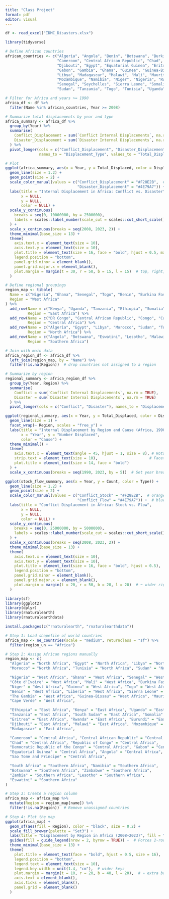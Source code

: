 ```yaml
---
title: "Class Project"
format: pdf
editor: visual
---
```


```r
df <- read_excel("IDMC_Disasters.xlsx")

```

```r
library(tidyverse)

```

```r
# Define African countries
african_countries <- c("Algeria", "Angola", "Benin", "Botswana", "Burkina Faso", "Burundi", "Cabo Verde",
                       "Cameroon", "Central African Republic", "Chad", "Comoros", "Congo", "DR Congo", 
                       "Djibouti", "Egypt", "Equatorial Guinea", "Eritrea", "Eswatini", "Ethiopia", 
                       "Gabon", "Gambia", "Ghana", "Guinea", "Guinea-Bissau", "Kenya", "Lesotho", "Liberia",
                       "Libya", "Madagascar", "Malawi", "Mali", "Mauritania", "Mauritius", "Morocco", 
                       "Mozambique", "Namibia", "Niger", "Nigeria", "Rwanda", "Sao Tome and Principe", 
                       "Senegal", "Seychelles", "Sierra Leone", "Somalia", "South Africa", "South Sudan", 
                       "Sudan", "Tanzania", "Togo", "Tunisia", "Uganda", "Zambia", "Zimbabwe")

# Filter for Africa and years >= 1990
africa_df <- df %>%
  filter(Name %in% african_countries, Year >= 2008)

# Summarize total displacements by year and type
africa_summary <- africa_df %>%
  group_by(Year) %>%
  summarise(
    Conflict_Displacement = sum(`Conflict Internal Displacements`, na.rm = TRUE),
    Disaster_Displacement = sum(`Disaster Internal Displacements`, na.rm = TRUE)
  ) %>%
  pivot_longer(cols = c("Conflict_Displacement", "Disaster_Displacement"),
               names_to = "Displacement_Type", values_to = "Total_Displaced")

# Plot
ggplot(africa_summary, aes(x = Year, y = Total_Displaced, color = Displacement_Type)) +
  geom_line(size = 1.2) +
  geom_point(size = 2) +
  scale_color_manual(values = c("Conflict_Displacement" = "#F28E2B",  # orange
                                "Disaster_Displacement" = "#4E79A7")) +  # blue
  labs(title = "Internal Displacement in Africa: Conflict vs. Disaster",
       x = NULL, 
       y = NULL,
       color = NULL) +
  scale_y_continuous(
    breaks = seq(0, 10000000, by = 2500000),
    labels = scales::label_number(scale_cut = scales::cut_short_scale())
  ) +
  scale_x_continuous(breaks = seq(2008, 2023, 2)) +
  theme_minimal(base_size = 13) +
  theme(
    axis.text.x = element_text(size = 10),
    axis.text.y = element_text(size = 10),
    plot.title = element_text(size = 16, face = "bold", hjust = 0.5, margin = margin(b = 10)),
    legend.position = "bottom",
    panel.grid.minor = element_blank(),
    panel.grid.major.x = element_blank(),
    plot.margin = margin(t = 30, r = 50, b = 15, l = 15)  # top, right, bottom, left
  )


```

```r
# Define regional groupings
region_map <- tibble(
  Name = c("Nigeria", "Ghana", "Senegal", "Togo", "Benin", "Burkina Faso", "Mali", "Niger", "Gambia", "Guinea", "Guinea-Bissau", "Liberia", "Sierra Leone", "Cabo Verde"),
  Region = "West Africa"
) %>%
  add_row(Name = c("Kenya", "Uganda", "Tanzania", "Ethiopia", "Somalia", "South Sudan", "Rwanda", "Burundi", "Djibouti", "Eritrea"),
          Region = "East Africa") %>%
  add_row(Name = c("DR Congo", "Central African Republic", "Congo", "Cameroon", "Gabon", "Chad", "Equatorial Guinea", "Sao Tome and Principe"),
          Region = "Central Africa") %>%
  add_row(Name = c("Algeria", "Egypt", "Libya", "Morocco", "Sudan", "Tunisia"),
          Region = "North Africa") %>%
  add_row(Name = c("Angola", "Botswana", "Eswatini", "Lesotho", "Malawi", "Mauritius", "Mozambique", "Namibia", "South Africa", "Zambia", "Zimbabwe", "Madagascar"),
          Region = "Southern Africa")

# Join with main data
africa_region_df <- africa_df %>%
  left_join(region_map, by = "Name") %>%
  filter(!is.na(Region))  # drop countries not assigned to a region

# Summarize by region
regional_summary <- africa_region_df %>%
  group_by(Year, Region) %>%
  summarise(
    Conflict = sum(`Conflict Internal Displacements`, na.rm = TRUE),
    Disaster = sum(`Disaster Internal Displacements`, na.rm = TRUE)
  ) %>%
  pivot_longer(cols = c("Conflict", "Disaster"), names_to = "Displacement_Type", values_to = "Total_Displaced")

ggplot(regional_summary, aes(x = Year, y = Total_Displaced, color = Displacement_Type)) +
  geom_line(size = 1) +
  facet_wrap(~ Region, scales = "free_y") +
  labs(title = "Internal Displacement by Region and Cause (Africa, 1990–2023)",
       x = "Year", y = "Number Displaced",
       color = "Cause") +
  theme_minimal() +
  theme(
    axis.text.x = element_text(angle = 45, hjust = 1, size = 8), # Rotate year labels
    strip.text = element_text(size = 10),                       # Facet titles size
    plot.title = element_text(size = 14, face = "bold")
  ) +
  scale_x_continuous(breaks = seq(1990, 2023, by = 5))  # Set year breaks every 5 years
```

```r
ggplot(stock_flow_summary, aes(x = Year, y = Count, color = Type)) +
  geom_line(size = 1.2) +
  geom_point(size = 2) +
  scale_color_manual(values = c("Conflict_Stock" = "#F28E2B",  # orange
                                "Conflict_Flow" = "#4E79A7")) +  # blue
  labs(title = "Conflict Displacement in Africa: Stock vs. Flow",
       x = NULL, 
       y = NULL,
       color = NULL) +
  scale_y_continuous(
    breaks = seq(0, 25000000, by = 5000000),
    labels = scales::label_number(scale_cut = scales::cut_short_scale())
  ) +
  scale_x_continuous(breaks = seq(2008, 2023, 2)) +
  theme_minimal(base_size = 13) +
  theme(
    axis.text.x = element_text(size = 10),
    axis.text.y = element_text(size = 10),
    plot.title = element_text(size = 16, face = "bold", hjust = 0.5),
    legend.position = "bottom",
    panel.grid.minor = element_blank(),
    panel.grid.major.x = element_blank(),
    plot.margin = margin(t = 20, r = 50, b = 20, l = 20)  # ⬅️ wider right margin
  )


```

```r
library(sf)
library(ggplot2)
library(dplyr)
library(rnaturalearth)         
library(rnaturalearthdata)
```

```r
install.packages(c("rnaturalearth", "rnaturalearthdata"))

```

```r
# Step 1: Load shapefile of world countries
africa_map <- ne_countries(scale = "medium", returnclass = "sf") %>%
  filter(region_un == "Africa")

# Step 2: Assign African regions manually
region_map <- c(
  "Algeria" = "North Africa", "Egypt" = "North Africa", "Libya" = "North Africa",
  "Morocco" = "North Africa", "Tunisia" = "North Africa", "Sudan" = "North Africa",

  "Nigeria" = "West Africa", "Ghana" = "West Africa", "Senegal" = "West Africa",
  "Côte d'Ivoire" = "West Africa", "Mali" = "West Africa", "Burkina Faso" = "West Africa",
  "Niger" = "West Africa", "Guinea" = "West Africa", "Togo" = "West Africa",
  "Benin" = "West Africa", "Liberia" = "West Africa", "Sierra Leone" = "West Africa",
  "The Gambia" = "West Africa", "Guinea-Bissau" = "West Africa", "Mauritania" = "West Africa",
  "Cape Verde" = "West Africa",

  "Ethiopia" = "East Africa", "Kenya" = "East Africa", "Uganda" = "East Africa",
  "Tanzania" = "East Africa", "South Sudan" = "East Africa", "Somalia" = "East Africa",
  "Eritrea" = "East Africa", "Rwanda" = "East Africa", "Burundi" = "East Africa",
  "Djibouti" = "East Africa", "Malawi" = "East Africa", "Mozambique" = "East Africa",
  "Madagascar" = "East Africa",

  "Cameroon" = "Central Africa", "Central African Republic" = "Central Africa",
  "Chad" = "Central Africa", "Republic of Congo" = "Central Africa", 
  "Democratic Republic of the Congo" = "Central Africa", "Gabon" = "Central Africa",
  "Equatorial Guinea" = "Central Africa", "Angola" = "Central Africa",
  "Sao Tome and Principe" = "Central Africa",

  "South Africa" = "Southern Africa", "Namibia" = "Southern Africa",
  "Botswana" = "Southern Africa", "Zimbabwe" = "Southern Africa",
  "Zambia" = "Southern Africa", "Lesotho" = "Southern Africa",
  "Eswatini" = "Southern Africa"
)

# Step 3: Create a region column
africa_map <- africa_map %>%
  mutate(Region = region_map[name]) %>%
  filter(!is.na(Region))  # Remove unassigned countries

# Step 4: Plot the map
ggplot(africa_map) +
  geom_sf(aes(fill = Region), color = "black", size = 0.2) +
  scale_fill_brewer(palette = "Set3") +
  labs(title = "Displacement by Region in Africa (2008–2023)", fill = "Region") +
  guides(fill = guide_legend(nrow = 2, byrow = TRUE)) +  # Forces 2-row legend
  theme_minimal(base_size = 13) +
  theme(
    plot.title = element_text(face = "bold", hjust = 0.5, size = 16),
    legend.position = "bottom",
    legend.text = element_text(size = 10),
    legend.key.width = unit(1.4, "cm"),  # wider keys
    plot.margin = margin(t = 10, r = 20, b = 40, l = 20),  # ⬅️ extra bottom margin!
    axis.text = element_blank(),
    axis.ticks = element_blank(),
    panel.grid = element_blank()
  )

```
